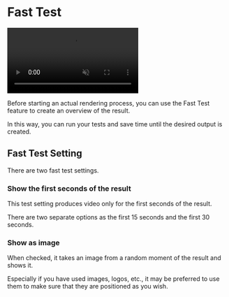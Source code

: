 # Fast Test

<video autoPlay muted loop controls>
  <source src="https://forum.ve3.plus/assets/files/2024-04-28/docs-english/test.mp4" type="video/mp4" />
  Your browser does not support the video tag.
</video>


Before starting an actual rendering process, you can use the Fast Test feature to create an overview of the result.

In this way, you can run your tests and save time until the desired output is created.


## Fast Test Setting

There are two fast test settings. 

### Show the first seconds of the result

This test setting produces video only for the first seconds of the result.

There are two separate options as the first 15 seconds and the first 30 seconds.

### Show as image

When checked, it takes an image from a random moment of the result and shows it.

Especially if you have used images, logos, etc., it may be preferred to use them to make sure that they are positioned as you wish.

